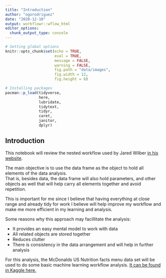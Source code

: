 ```yaml
---
title: "Introduction"
author: "ogorodriguez"
date: "2020-12-10"
output: workflowr::wflow_html
editor_options:
  chunk_output_type: console
---
```


```r
# Setting global options
knitr::opts_chunk$set(echo = TRUE,
                      eval = TRUE,
                      message = FALSE,
                      warning = FALSE,
                      fig.path = "data/images",
                      fig.width = 12,
                      fig.height = 8)
```

```r
# Installing packages
pacman::p_load(tidyverse,
               here,
               lubridate,
               tidytext,
               tidyr,
               caret,
               janitor,
               dplyr)
```


## Introduction

This notebook will review the nested workflow used by Jared Wilber [in his website](https://www.jwilber.me/nest).  

The main objective is to use the data frame as the object to hold all elements of the data analysis.  
That is, besides data, the data frame will also hold parameters, and other objects as well that will help carry 
all elements together and avoid repetition.  

This is important for me since I believe that having everything at close range and already tidy for
work I believe will help improve my workflow and make me more efficient in my learning and analysis.

Some reasons why this approach may facillitate the analysis:

  * It provides an easy mental model to work with data
  * All related objects are stored together
  * Reduces clutter
  * There is consistency in the data arrangement and will help in further analysis
  
For this analysis, the McDonalds US Nutrition facts menu data set will be used to do some basic
machine learning workflow analysis.  [It can be found in Kaggle here.](https://www.kaggle.com/mcdonalds/nutrition-facts)































```r

```

